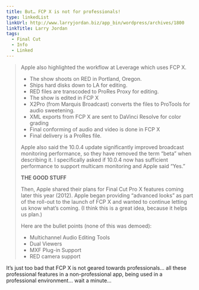 ```yaml
---
title: But… FCP X is not for professionals!
type: linkedList
linkUrl: http://www.larryjordan.biz/app_bin/wordpress/archives/1800
linkTitle: Larry Jordan
tags:
  - Final Cut
  - Info
  - Linked
---
```


> Apple also highlighted the workflow at Leverage which uses FCP X.
>
> - The show shoots on RED in Portland, Oregon.
> - Ships hard disks down to LA for editing.
> - RED files are transcoded to ProRes Proxy for editing.
> - The show is edited in FCP X
> - X2Pro (from Marquis Broadcast) converts the files to ProTools for audio sweetening.
> - XML exports from FCP X are sent to DaVinci Resolve for color grading
> - Final conforming of audio and video is done in FCP X
> - Final delivery is a ProRes file.
>
> Apple also said the 10.0.4 update significantly improved broadcast monitoring performance, so they have removed the term “beta” when describing it. I specifically asked if 10.0.4 now has sufficient performance to support multicam monitoring and Apple said “Yes.”
>
> **THE GOOD STUFF**
>
> Then, Apple shared their plans for Final Cut Pro X features coming later this year (2012). Apple began providing “advanced looks” as part of the roll-out to the launch of FCP X and wanted to continue letting us know what’s coming. (I think this is a great idea, because it helps us plan.)
>
> Here are the bullet points (none of this was demoed):
>
> - Multichannel Audio Editing Tools
> - Dual Viewers
> - MXF Plug-in Support
> - RED camera support

It’s just too bad that FCP X is not geared towards professionals… all these professional features in a non-professional app, being used in a professional environment… wait a minute…
